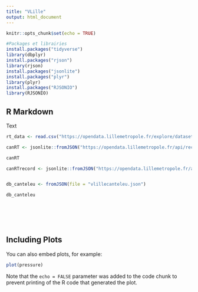 ```yaml
---
title: "VLille"
output: html_document
---
```


```r
knitr::opts_chunk$set(echo = TRUE)

#Packages et librairies
install.packages("tidyverse")
library(dbplyr)
install.packages("rjson")
library(rjson)
install.packages("jsonlite")
install.packages("plyr")
library(plyr)
install.packages("RJSONIO")
library(RJSONIO)

```

## R Markdown

Text

```r

rt_data <- read.csv("https://opendata.lillemetropole.fr/explore/dataset/vlille-realtime/download/?format=csv&refine.nom=CANTELEU&timezone=Europe/Paris&lang=fr&use_labels_for_header=true&csv_separator=%3B")

canRT <- jsonlite::fromJSON("https://opendata.lillemetropole.fr/api/records/1.0/search/?dataset=vlille-realtime&q=&rows=10&facet=libelle&facet=nom&facet=commune&facet=etat&facet=etatconnexion&facet=nbplacesdispo&facet=nbvelosdispo&refine.nom=CANTELEU")

canRT

canRTrecord <- jsonlite::fromJSON("https://opendata.lillemetropole.fr/api/records/1.0/search/?dataset=vlille-realtime&q=&rows=10&facet=libelle&facet=nom&facet=commune&facet=etat&facet=etatconnexion&facet=nbplacesdispo&facet=nbvelosdispo&refine.nom=CANTELEU")


db_canteleu <- fromJSON(file = "vlillecanteleu.json")

db_canteleu



  
 
```

## Including Plots

You can also embed plots, for example:

```r
plot(pressure)
```

Note that the `echo = FALSE` parameter was added to the code chunk to prevent printing of the R code that generated the plot.
